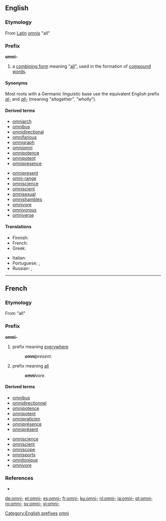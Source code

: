 ==English==

===Etymology===
From [[Latin]] [[omnis]] "all"

===Prefix===
'''omni-'''

# a [[combining form]] meaning "[[all]]", used in the formation of [[compound word]]s.

====Synonyms====
Most roots with a Germanic linguistic base use the equivalent English prefix ''[[al-]]'' and ''[[all-]]'' (meaning "altogether", "wholly").

====Derived terms====
{{top2}}
* [[omniarch]]
* [[omnibus]]
* [[omnidirectional]]
* [[omnifarious]]
* [[omnigraph]]
* [[omniomni]]
* [[omnipotence]]
* [[omnipotent]]
* [[omnipresence]]
{{mid2}}
* [[omnipresent]]
* [[omni-range]]
* [[omniscience]]
* [[omniscient]]
* [[omnisexual]]
* [[omnishambles]]
* [[omnivore]]
* [[omnivorous]]
* [[omniverse]]
{{bottom}}

====Translations====
{{trans-top|all}}
* Finnish: {{t|fi|kaikki-}}
* French: {{t+|fr|omni-}}
* Greek: {{t+|el|παν-|sc=Grek}}
{{trans-mid}}
* Italian: {{t|it|omni-}}
* Portuguese: {{t|pt|oni-}}, {{t+|pt|omni-}}
* Russian: {{t|ru|все-|sc=Cyrl}}, {{t|ru|везде-|sc=Cyrl}}
{{trans-bottom}}

[[Category:English prefixes]]

----

==French==

===Etymology===
From {{etyl|la|fr}} {{term|omni|lang=la}} "all"

===Prefix===
'''omni-'''

# prefix meaning [[everywhere]]
#: '''''omni'''présent.''
# prefix meaning [[all]]
#: '''''omni'''vore.''

====Derived terms====
{{top2}}
* [[omnibus]]
* [[omnidirectionnel]]
* [[omnipotence]]
* [[omnipotent]]
* [[omnipraticien]]
* [[omniprésence]]
* [[omniprésent]]
{{mid2}}
* [[omniscience]]
* [[omniscient]]
* [[omniscope]]
* [[omnisports]]
* [[omnitonique]]
* [[omnivore]]
{{bottom}}

===References===
* {{R:TLFi}}

[[Category:French prefixes|omni]]

[[de:omni-]]
[[et:omni-]]
[[es:omni-]]
[[fr:omni-]]
[[ku:omni-]]
[[nl:omni-]]
[[ja:omni-]]
[[pt:omni-]]
[[ro:omni-]]
[[sv:omni-]]
[[vi:omni-]]
